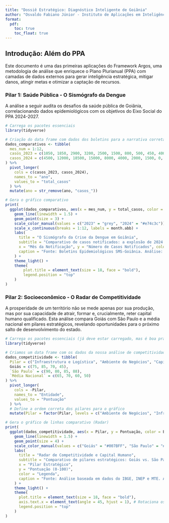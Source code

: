 ```yaml
---
title: "Dossiê Estratégico: Diagnóstico Inteligente de Goiânia"
author: "Osvaldo Fabiano Júnior - Instituto de Aplicações em Inteligência Artificial - A.I.A."
format:
  pdf:
    toc: true
    toc_float: true
---
```


## Introdução: Além do PPA

Este documento é uma das primeiras aplicações do Framework Argos, uma metodologia de análise que enriquece o Plano Plurianual (PPA) com camadas de dados externos para gerar inteligência estratégica, mitigar danos, atingir metas e otimizar a captação de recursos.

### Pilar 1: Saúde Pública - O Sismógrafo da Dengue

A análise a seguir audita os desafios da saúde pública de Goiânia, correlacionando dados epidemiológicos com os objetivos do Eixo Social do PPA 2024-2027.

```r
# Carrega os pacotes essenciais
library(tidyverse)

# Criação do data frame com dados dos boletins para a narrativa correta
dados_comparativos <- tibble(
  mes_num = 1:12,
  casos_2023 = c(1050, 1850, 2900, 3200, 2500, 1500, 800, 500, 450, 400, 350, 300),
  casos_2024 = c(4500, 12000, 18500, 15000, 8000, 4000, 2000, 1500, 0, 0, 0, 0)
) %>%
  pivot_longer(
    cols = c(casos_2023, casos_2024),
    names_to = "ano",
    values_to = "total_casos"
  ) %>%
  mutate(ano = str_remove(ano, "casos_"))

# Gera o gráfico comparativo
print(
  ggplot(dados_comparativos, aes(x = mes_num, y = total_casos, color = ano, group = ano)) +
    geom_line(linewidth = 1.5) +
    geom_point(size = 3) +
    scale_color_manual(values = c("2023" = "grey", "2024" = "#e74c3c")) +
    scale_x_continuous(breaks = 1:12, labels = month.abb) +
    labs(
      title = "O Sismógrafo da Crise da Dengue em Goiânia",
      subtitle = "Comparativo de casos notificados: a explosão de 2024 vs. 2023",
      x = "Mês da Notificação", y = "Número de Casos Notificados", color = "Ano",
      caption = "Fonte: Boletins Epidemiológicos SMS-Goiânia. Análise: Osvaldo Fabiano Júnior - Instituto A.I.A."
    ) +
    theme_light() +
    theme(
        plot.title = element_text(size = 18, face = "bold"),
        legend.position = "top"
    )
)
```

### Pilar 2: Socioeconômico - O Radar de Competitividade

A prosperidade de um território não se mede apenas por sua produção, mas por sua capacidade de atrair, formar e, crucialmente, reter capital humano qualificado. Esta análise compara Goiás com São Paulo e a média nacional em pilares estratégicos, revelando oportunidades para o próximo salto de desenvolvimento do estado.

```r
# Carrega os pacotes essenciais (já deve estar carregado, mas é boa prática)
library(tidyverse)

# Criamos um data frame com os dados da nossa análise de competitividade
dados_competitividade <- tibble(
  Pilar = c("Infraestrutura e Logística", "Ambiente de Negócios", "Capital Humano (Formação)", "Retenção de Talentos"),
  Goiás = c(75, 85, 70, 45),
  `São Paulo` = c(90, 80, 85, 88),
  `Média Nacional` = c(65, 70, 60, 50)
) %>%
  pivot_longer(
    cols = -Pilar,
    names_to = "Entidade",
    values_to = "Pontuação"
  ) %>%
  # Define a ordem correta dos pilares para o gráfico
  mutate(Pilar = factor(Pilar, levels = c("Ambiente de Negócios", "Infraestrutura e Logística", "Capital Humano (Formação)", "Retenção de Talentos")))

# Gera o gráfico de linhas comparativo (Radar)
print(
  ggplot(dados_competitividade, aes(x = Pilar, y = Pontuação, color = Entidade, group = Entidade)) +
    geom_line(linewidth = 1.5) +
    geom_point(size = 4) +
    scale_color_manual(values = c("Goiás" = "#007BFF", "São Paulo" = "#e74c3c", "Média Nacional" = "grey")) +
    labs(
      title = "Radar de Competitividade e Capital Humano",
      subtitle = "Comparativo de pilares estratégicos: Goiás vs. São Paulo vs. Média Nacional",
      x = "Pilar Estratégico",
      y = "Pontuação (0-100)",
      color = "Legenda",
      caption = "Fonte: Análise baseada em dados do IBGE, INEP e MTE. Análise: Instituto A.I.A."
    ) +
    theme_light() +
    theme(
      plot.title = element_text(size = 18, face = "bold"),
      axis.text.x = element_text(angle = 45, hjust = 1), # Rotaciona os nomes dos pilares
      legend.position = "top"
    )
)
```

